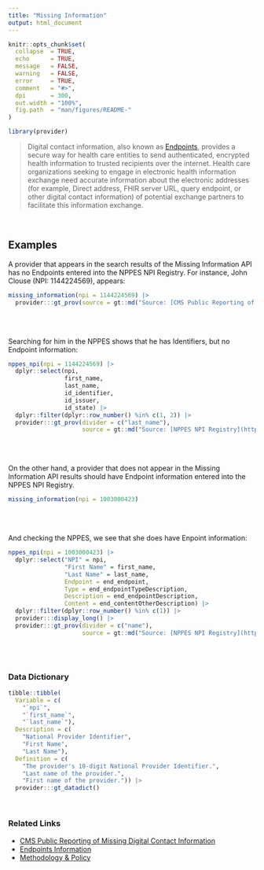 ```yaml
---
title: "Missing Information"
output: html_document
---
```


```r
knitr::opts_chunk$set(
  collapse  = TRUE,
  echo      = TRUE, 
  message   = FALSE, 
  warning   = FALSE,
  error     = TRUE,
  comment   = "#>",
  dpi       = 300, 
  out.width = "100%",
  fig.path  = "man/figures/README-"
)
```

```r
library(provider)
```

> Digital contact information, also known as [Endpoints](https://nppes.cms.hhs.gov/webhelp/nppeshelp/HEALTH%20INFORMATION%20EXCHANGE.html), 
> provides a secure way for health care entities to send authenticated, encrypted health information to trusted recipients over the internet. 
> Health care organizations seeking to engage in electronic health information exchange need accurate information about the electronic addresses 
> (for example, Direct address, FHIR server URL, query endpoint, or other digital contact information) of potential exchange partners to 
> facilitate this information exchange.

<br>

## Examples

A provider that appears in the search results of the Missing Information API has no Endpoints entered into the NPPES NPI Registry. For instance, John Clouse (NPI: 1144224569), appears:

```r
missing_information(npi = 1144224569) |> 
  provider:::gt_prov(source = gt::md("Source: [CMS Public Reporting of Missing Digital Contact Information](https://data.cms.gov/provider-compliance/public-reporting-of-missing-digital-contact-information)"))
```

<br><br>

Searching for him in the NPPES shows that he has Identifiers, but no Endpoint information:

```r
nppes_npi(npi = 1144224569) |> 
  dplyr::select(npi, 
                first_name, 
                last_name, 
                id_identifier, 
                id_issuer, 
                id_state) |> 
  dplyr::filter(dplyr::row_number() %in% c(1, 2)) |> 
  provider:::gt_prov(divider = c("last_name"),
                     source = gt::md("Source: [NPPES NPI Registry](https://npiregistry.cms.hhs.gov/api-page)"))
```

<br><br>

On the other hand, a provider that does not appear in the Missing Information API results should have Endpoint information entered into the NPPES NPI Registry.

```r
missing_information(npi = 1003000423)
```


<br><br>

And checking the NPPES, we see that she does have Enpoint information:

```r
nppes_npi(npi = 1003000423) |> 
  dplyr::select("NPI" = npi, 
                "First Name" = first_name, 
                "Last Name" = last_name, 
                Endpoint = end_endpoint,
                Type = end_endpointTypeDescription,
                Description = end_endpointDescription,
                Content = end_contentOtherDescription) |> 
  dplyr::filter(dplyr::row_number() %in% c(1)) |> 
  provider:::display_long() |> 
  provider:::gt_prov(divider = c("name"),
                     source = gt::md("Source: [NPPES NPI Registry](https://npiregistry.cms.hhs.gov/api-page)"))
```

<br><br>

### Data Dictionary

```r
tibble::tibble(
  Variable = c(
    "`npi`", 
    "`first_name`",
    "`last_name`"),
  Description = c(
    "National Provider Identifier", 
    "First Name",
    "Last Name"),
  Definition = c(
    "The provider's 10-digit National Provider Identifier.", 
    "Last name of the provider.", 
    "First name of the provider.")) |> 
  provider:::gt_datadict()
```

<br>

### Related Links

   - [CMS Public Reporting of Missing Digital Contact Information](https://data.cms.gov/provider-compliance/public-reporting-of-missing-digital-contact-information)
   - [Endpoints Information](https://nppes.cms.hhs.gov/webhelp/nppeshelp/HEALTH%20INFORMATION%20EXCHANGE.html)
   - [Methodology & Policy](https://data.cms.gov/sites/default/files/2021-12/8eb2b4bf-6e5f-4e05-bcdb-39c07ad8f77a/Missing_Digital_Contact_Info_Methods%20.pdf)

<br><br>
